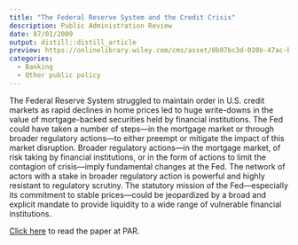 ---
title: "The Federal Reserve System and the Credit Crisis"
description: Public Administration Review
date: 07/01/2009
output: distill::distill_article
preview: https://onlinelibrary.wiley.com/cms/asset/0b07bc3d-020b-47ac-b1d1-d19f7c58ebef/puar.2009.69.issue-4.cover.gif
categories:
  - Banking
  - Other public policy
---

The Federal Reserve System struggled to maintain order in U.S. credit markets as rapid declines in home prices led to huge write-downs in the value of mortgage-backed securities held by financial institutions. The Fed could have taken a number of steps—in the mortgage market or through broader regulatory actions—to either preempt or mitigate the impact of this market disruption. Broader regulatory actions—in the mortgage market, of risk taking by financial institutions, or in the form of actions to limit the contagion of crisis—imply fundamental changes at the Fed. The network of actors with a stake in broader regulatory action is powerful and highly resistant to regulatory scrutiny. The statutory mission of the Fed—especially its commitment to stable prices—could be jeopardized by a broad and explicit mandate to provide liquidity to a wide range of vulnerable financial institutions.

[Click here]( https://doi.org/10.1111/j.1540-6210.2009.02011.x) to read the paper at PAR.



